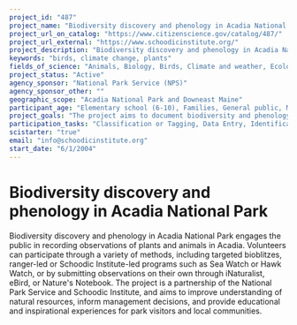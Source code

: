 ```yaml
---
project_id: "487"
project_name: "Biodiversity discovery and phenology in Acadia National Park"
project_url_on_catalog: "https://www.citizenscience.gov/catalog/487/"
project_url_external: "https://www.schoodicinstitute.org/"
project_description: "Biodiversity discovery and phenology in Acadia National Park engages the public in recording observations of plants and animals in Acadia. Volunteers can participate through a variety of methods, including targeted bioblitzes, ranger-led or Schoodic Institute-led programs such as Sea Watch or Hawk Watch, or by submitting observations on their own through iNaturalist, eBird, or Nature&#39;s Notebook. The project is a partnership of the National Park Service and Schoodic Institute, and aims to improve understanding of natural resources, inform management decisions, and provide educational and inspirational experiences for park visitors and local communities."
keywords: "birds, climate change, plants"
fields_of_science: "Animals, Biology, Birds, Climate and weather, Ecology and environment, Education, Nature and outdoors, Ocean/water and marine, Pollinators/insects"
project_status: "Active"
agency_sponsor: "National Park Service (NPS)"
agency_sponsor_other: ""
geographic_scope: "Acadia National Park and Downeast Maine"
participant_age: "Elementary school (6-10), Families, General public, Middle school (11-13), Youth/teen (up to 17)"
project_goals: "The project aims to document biodiversity and phenology to improve understanding of natural resources, inform management decisions, and provide educational and inspirational experiences for park visitors and local communities."
participation_tasks: "Classification or Tagging, Data Entry, Identification, Learning, Observation, Photography"
scistarter: "true"
email: "info@schoodicinstitute.org"
start_date: "6/1/2004"
---
```


# Biodiversity discovery and phenology in Acadia National Park

Biodiversity discovery and phenology in Acadia National Park engages the public in recording observations of plants and animals in Acadia. Volunteers can participate through a variety of methods, including targeted bioblitzes, ranger-led or Schoodic Institute-led programs such as Sea Watch or Hawk Watch, or by submitting observations on their own through iNaturalist, eBird, or Nature&#39;s Notebook. The project is a partnership of the National Park Service and Schoodic Institute, and aims to improve understanding of natural resources, inform management decisions, and provide educational and inspirational experiences for park visitors and local communities.
